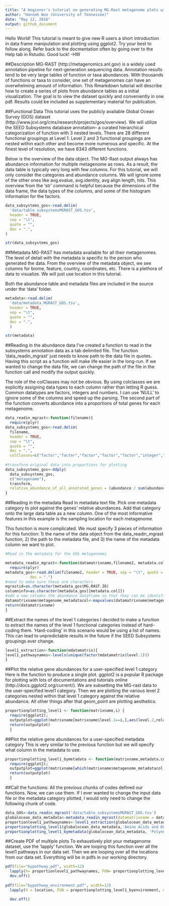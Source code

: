 ```yaml
---
title: "A beginner's tutorial on generating MG-Rast metagenome plots with R"
author: "Hannah Woo (University of Tennessee)"
date: "May 12, 2016"
output: github_document
---
```

Hello World! This tutorial is meant to give new R users a short introduction in data frame manipulation and plotting using ggplot2.  Try your best to follow along.  Refer back to the docmentation often by going over to the Help tab in Rstudio. Good luck! -HW

##Description
MG-RAST (http://metagenomics.anl.gov) is a widely used annotation pipeline for next-generation sequencing data. Annotation results tend to be very large tables of function or taxa abundances. With thousands of functions or taxa to consider, one set of metagenomes can have an overwhelming amount of information.  This Rmarkdown tutorial will describe how to create a series of plots from abundance tables as a initial visualization.  The goal is to view the dataset quickly and conveniently in one pdf.  Results could be included as supplementary material for publication.

##Functional Data
This tutorial uses the publicly available Global Ocean Survey (GOS) dataset (http://www.jcvi.org/cms/research/projects/gos/overview).  We will utilize the SEED Subsystems database annotation-- a curated hierarchical categorization of function with 3 nested levels.  There are 28 different functional groupings at Level 1.  Level 2 and 3 functional groupings are nested within each other and become more numerous and specific.  At the finest level of resolution, we have 8343 different functions.  

Below is the overview of the data object. The MG-Rast output always has abundance information for multiple metagenome as rows.  As a result, the data table is typically very long with few columns. For this tutorial, we will only consider the categories and abundance columns.  We will ignore some of the other ones like avg.evalue, avg.identity, avg align length, hits.  This overview from the 'str' command is helpful because the dimensions of the data frame, the data types of the columns, and some of the histogram information for the factors.  

```r
data_subsystems_gos<-read.delim(
  'data/table_subsystemsMGRAST_GOS.tsv', 
  header = TRUE, 
  sep = "\t", 
  quote = "", 
  dec = ".", 
)

str(data_subsystems_gos)
```

##Metadata
MG-RAST has metadata available for all their metagenomes.  The level of detail with the metadata is specific to the person who generated the data. From the overview of the metadata object, we see columns for biome, feature, country, coordinates, etc.  There is a plethora of data to visualize. We will just use location in this tutorial.

Both the abundance table and metadata files are included in the source under the 'data' folder.
```r
metadata<-read.delim(
  'data/metadata_MGRAST_GOS.tsv', 
  header = TRUE, 
  sep = "\t", 
  quote = "", 
  dec = ".", 
  )

str(metadata)
```

##Reading in the abundance data 
I've created a function to read in the subsystems annotation data as a tab delimited file. The function 'data_readin_mgrast' just needs to know path to the data file in quotes. Having this script as a function will make life easier in the long-run.  If we wanted to change the data file, we can change the path of the file in the function call and modify the output quickly. 

The role of the colClasses may not be obvious.  By using colclasses we are explicitly assigning data types to each column rather than letting R guess. Common datatypes are factors, integers and numbers. I can use 'NULL' to ignore some of the columns and speed up the parsing.  The second part of the function converts abundance into a proportions of total genes for each metagenome. 

```r
data_readin_mgrast<-function(filename){
  require(plyr)
data_subsystems_gos<-read.delim(
  filename, 
  header = TRUE, 
  sep = "\t", 
  quote = "", 
  dec = ".", 
  colClasses=c("factor","factor","factor","factor","factor","integer","NULL","NULL","NULL","NULL","NULL"))
  
#transform original data into proportions for plotting
data_subsystems_gos<-ddply(
  data_subsystems_gos, 
  c("metagenome"), 
  transform, 
  relative_abundance_of_all_annotated_genes = (abundance / sum(abundance)))
}
```
##Reading in the metadata 
Read in metadata text file.   Pick one metadata category to plot against the genes' relative abundances. Add that category onto the large data table as a new column.  One of the most informative features in this example is the sampling location for each metagenome. 

This function is more complicated.  We must specify 3 pieces of information for this function: 1)  the name of the data object from the data_readin_mgrast function, 2) the path to the metadata file, and 3) the name of the metadata column we want to plot.
```r
#Read in the metadata for the GOS metagenomes

metadata_readin_mgrast<-function(datamatrixname,filename2, metadata.col){
  require(plyr)
metadata_gos<-read.delim(filename2, header = TRUE, sep = "\t", quote = "",
           dec = ".")
#need to make sure these are characters
mgrastid=as.character(metadata_gos$MG.RAST.ID)
columninfo=as.character(metadata_gos[[metadata.col]])
#add a new columns the abundance dataframe so that they can be identified by location 
datamatrixname$metagenome_metadatacol<-mapvalues(datamatrixname$metagenome, from =mgrastid, to = columninfo)   
return(datamatrixname)
}
```

##Extract the names of the level 1 categories
I decided to make a function to extract the names of the level 1 functional categories instead of hard-coding them.  'Hard-coding' in this scenario would be using a list of names.  This can lead to unpredictable results in the future if the SEED Subsystems groupings ever change. 

```r
level1_extraction<-function(mdatamatrix){
level1_pathwaynames<-levels(unique(factor(mdatamatrix$level.1))) 
}
```

##Plot the relative gene abundances for a user-specified level 1 category
Here is the function to produce a single plot. ggplot2 is a popular R package for plotting with lots of documentations and tutorials online (http://docs.ggplot2.org/current/). We are subsetting the MG-rast data to the user-specified level1 category.  Then we are plotting the various level 2 categories nested within that level 1 category against the relative abundance.  All other things after that geom_point are plotting aesthetics. 

```r
proportionplotting_level1 <- function(matrixname,i) {
  require(ggplot2); 
  outputplot=ggplot(matrixname[matrixname$level.1==i,],aes(level.2,relative_abundance_of_all_annotated_genes)) + geom_point(colour="black") + theme(axis.text.x=element_text(angle=-90, size=8, colour="black")) + coord_flip() + ggtitle(paste(i,"level.1")); 
  return(outputplot)
  }
```
##Plot the relative gene abundances for a user-specified metadata category
This is very similar to the previous function but we will specify what column in the metadata to use.
```r
proportionplotting_level1_bymetadata <- function(matrixname,metadata.col) {
  require(ggplot2); 
  outputplot=ggplot(matrixname[which(matrixname$metagenome_metadatacol ==metadata.col),],aes(level.1,relative_abundance_of_all_annotated_genes)) + geom_bar(stat="identity", position="dodge", colour="black") + theme(axis.text.x=element_text(angle=-90, size=8, colour="black"),legend.position ="top") + coord_flip() + ggtitle(paste(metadata.col,"level.1")); 
  return(outputplot)
  }
```

##Call the functions:
All the previous chunks of codes defined our functions.  Now, we can use them.  If I ever wanted to change the input data file or the metadata category plotted, I would only need to change the following chunk of code. 
```r
data_GOS<-data_readin_mgrast('data/table_subsystemsMGRAST_GOS.tsv')
globalocean_data_metadata<-metadata_readin_mgrast(datamatrixname = data_GOS, filename2 = 'data/metadata_MGRAST_GOS.tsv', metadata.col = "Location")
proportionlevel1_pathwaynames<-level1_extraction(globalocean_data_metadata)
proportionplotting_level1(globalocean_data_metadata,'Amino Acids and Derivatives')
proportionplotting_level1_bymetadata(globalocean_data_metadata, 'Polynesia Archipelagos - Moorea, Cooks Bay')
```

##Create PDF of multiple plots
To exhaustively plot your metagenome dataset, use the 'lapply' function.  We are looping this function over all the level1 pathways in our data set.  Then we are looping over all the locations from our data set.  Everything will be in pdfs in our working directory.
```r
pdf(file="bypathway.pdf", width=12) 
  lapply(X= proportionlevel1_pathwaynames, FUN= proportionplotting_level1, matrixname=data_subsystems_gos)
  dev.off()
  
pdf(file="bypathway_environment.pdf", width=12) 
  lapply(X = location, FUN = proportionplotting_level1_byenvironment, matrixname=data_subsystems_gos)

  dev.off()
```
